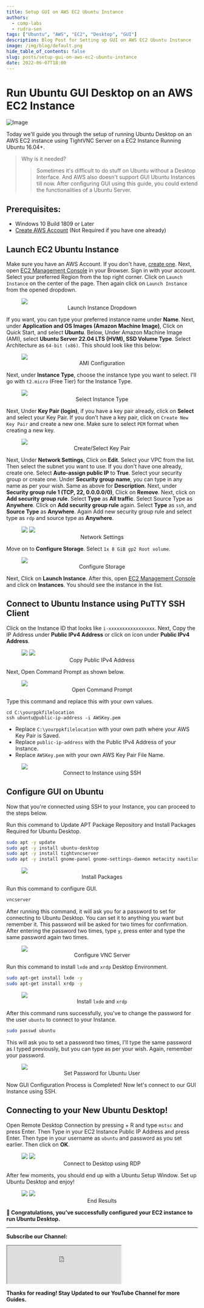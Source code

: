 ```yaml
---
title: Setup GUI on AWS EC2 Ubuntu Instance
authors:
  - comp-labs
  - rudra-sen
tags: ["Ubuntu", "AWS", "EC2", "Desktop", "GUI"]
description: Blog Post for Setting up GUI on AWS EC2 Ubuntu Instance
image: /img/blog/default.png
hide_table_of_contents: false
slug: posts/setup-gui-on-aws-ec2-ubuntu-instance
date: 2022-06-07T18:00
---
```


# Run Ubuntu GUI Desktop on an AWS EC2 Instance

![Image](/img/blog/default.png)

Today we'll guide you through the setup of running Ubuntu Desktop on an AWS EC2 instance using TightVNC Server on a EC2 Instance Running Ubuntu 16.04+.

> Why is it needed?
>
> > Sometimes it's difficult to do stuff on Ubuntu without a Desktop Interface. And AWS also doesn't support GUI Ubuntu Instances till now. After configuring GUI using this guide, you could extend the functionalities of a Ubuntu Server.

<!-- truncate -->

## Prerequisites:

- Windows 10 Build 1809 or Later
- [Create AWS Account](https://portal.aws.amazon.com/billing/signup) (Not Required if you have one already)

## Launch EC2 Ubuntu Instance

Make sure you have an AWS Account. If you don't have, [create one](https://portal.aws.amazon.com/billing/signup). Next, open [EC2 Management Console](https://console.aws.amazon.com/ec2/v2/home#Home:) in your Browser. Sign in with your account. Select your preferred Region from the top right corner. Click on `Launch Instance` on the center of the page. Then again click on `Launch Instance` from the opened dropdown.

<figure>
  <img src="/img/blog/14-1.jpg"></img>
  <figcaption align="center">Launch Instance Dropdown</figcaption>
</figure>

If you want, you can type your preferred instance name under **Name**. Next, under **Application and OS Images (Amazon Machine Image)**, Click on Quick Start, and select **Ubuntu**. Below, Under Amazon Machine Image (AMI), select **Ubuntu Server 22.04 LTS (HVM), SSD Volume Type**. Select Architecture as `64-bit (x86)`. This should look like this below:

<figure>
  <img src="/img/blog/14-2.jpg"></img>
  <figcaption align="center">AMI Configuration</figcaption>
</figure>

Next, under **Instance Type**, choose the instance type you want to select. I'll go with `t2.micro` (Free Tier) for the Instance Type.

<figure>
  <img src="/img/blog/14-3.jpg"></img>
  <figcaption align="center">Select Instance Type</figcaption>
</figure>

Next, Under **Key Pair (login)**, if you have a key pair already, click on **Select** and select your Key Pair. If you don't have a key pair, click on `Create New Key Pair` and create a new one. Make sure to select `PEM` format when creating a new key.

<figure>
  <img src="/img/blog/14-4.jpg"></img>
  <figcaption align="center">Create/Select Key Pair</figcaption>
</figure>

Next, Under **Network Settings**, Click on **Edit**. Select your VPC from the list. Then select the subnet you want to use. If you don't have one already, create one. Select **Auto-assign public IP** to **True**. Select your security group or create one. Under **Security group name**, you can type in any name as per your wish. Same as above for **Description**. Next, under **Security group rule 1 (TCP, 22, 0.0.0.0/0)**, Click on **Remove**. Next, click on **Add security group rule**. Select **Type** as **All traffic**. Select Source Type as **Anywhere**. Click on **Add security group rule** again. Select **Type** as `ssh`, and **Source Type** as **Anywhere**. Again Add new security group rule and select type as `rdp` and source type as **Anywhere**.

<figure>
  <img src="/img/blog/14-5.jpg"></img>
  <img src="/img/blog/14-6.jpg"></img>
  <figcaption align="center">Network Settings</figcaption>
</figure>

Move on to **Configure Storage**. Select `1x 8 GiB gp2 Root volume`.

<figure>
  <img src="/img/blog/14-7.jpg"></img>
  <figcaption align="center">Configure Storage</figcaption>
</figure>

Next, Click on **Launch Instance**. After this, open [EC2 Management Console](https://console.aws.amazon.com/ec2/v2/home#Home:) and click on **Instances**. You should see the instance in the list.

## Connect to Ubuntu Instance using PuTTY SSH Client

Click on the Instance ID that looks like `i-xxxxxxxxxxxxxxxxx`. Next, Copy the IP Address under **Public IPv4 Address** or click on <i class="fa-regular fa-clone"></i> icon under **Public IPv4 Address**.

<figure>
  <img src="/img/blog/14-8.jpg"></img>
  <img src="/img/blog/14-9.jpg"></img>
  <figcaption align="center">Copy Public IPv4 Address</figcaption>
</figure>

Next, Open Command Prompt as shown below.

<figure>
  <img src="/img/blog/14-10.jpg"></img>
  <figcaption align="center">Open Command Prompt</figcaption>
</figure>

Type this command and replace this with your own values.

```
cd C:\yourppkfilelocation
ssh ubuntu@public-ip-address -i AWSKey.pem
```

- Replace `C:\yourppkfilelocation` with your own path where your AWS Key Pair is Saved.
- Replace `public-ip-address` with the Public IPv4 Address of your Instance.
- Replace `AWSKey.pem` with your own AWS Key Pair File Name.

<figure>
  <img src="/img/blog/14-11.jpg"></img>
  <figcaption align="center">Connect to Instance using SSH</figcaption>
</figure>

## Configure GUI on Ubuntu

Now that you're connected using SSH to your Instance, you can proceed to the steps below.

Run this command to Update APT Package Repository and Install Packages Required for Ubuntu Desktop.

```bash
sudo apt -y update
sudo apt -y install ubuntu-desktop
sudo apt -y install tightvncserver
sudo apt -y install gnome-panel gnome-settings-daemon metacity nautilus gnome-terminal
```

<figure>
  <img src="/img/blog/14-12.jpg"></img>
  <figcaption align="center">Install Packages</figcaption>
</figure>

Run this command to configure GUI.

```bash
vncserver 
```

After running this command, it will ask you for a password to set for connecting to Ubuntu Desktop. You can set it to anything you want but remember it. This password will be asked for two times for confirmation. After entering the password two times, type `y`, press enter and type the same password again two times.

<figure>
  <img src="/img/blog/14-13.jpg"></img>
  <figcaption align="center">Configure VNC Server</figcaption>
</figure>

Run this command to install `lxde` and `xrdp` Desktop Environment.

```bash
sudo apt-get install lxde -y
sudo apt-get install xrdp -y
```

<figure>
  <img src="/img/blog/14-14.jpg"></img>
  <figcaption align="center">Install <code>lxde</code> and <code>xrdp</code></figcaption>
</figure>

After this command runs successfully, you've to change the password for the user `ubuntu` to connect to your Instance.

```bash
sudo passwd ubuntu
```

This will ask you to set a password two times, I'll type the same password as I typed previously, but you can type as per your wish. Again, remember your password.

<figure>
  <img src="/img/blog/14-15.jpg"></img>
  <figcaption align="center">Set Password for Ubuntu User</figcaption>
</figure>

Now GUI Configuration Process is Completed! Now let's connect to our GUI Instance using SSH.

## Connecting to your New Ubuntu Desktop!

Open Remote Desktop Connection by pressing <i class="fa-brands fa-microsoft"></i> + R and type `mstsc` and press Enter. Then Type in your EC2 Instance Public IP Address and press Enter. Then type in your username as `ubuntu` and password as you set earlier. Then click on **OK**.

<figure>
  <img src="/img/blog/14-16.jpg"></img>
  <img src="/img/blog/14-17.jpg"></img>
  <figcaption align="center">Connect to Desktop using RDP</figcaption>
</figure>

After few moments, you should end up with a Ubuntu Setup Window. Set up Ubuntu Desktop and enjoy!

<figure>
  <img src="/img/blog/14-18.jpg"></img>
  <img src="/img/blog/14-19.jpg"></img>
  <figcaption align="center">End Results</figcaption>
</figure>

**🎉 Congratulations, you’ve successfully configured your EC2 instance to run Ubuntu Desktop.**

---

**Subscribe our Channel:**

<iframe
  src="https://complabs.in/html/subscribe.html"
  title="Subscribe Comp Labs"
  height="100"
></iframe>

**Thanks for reading! Stay Updated to our YouTube Channel for more Guides.**
